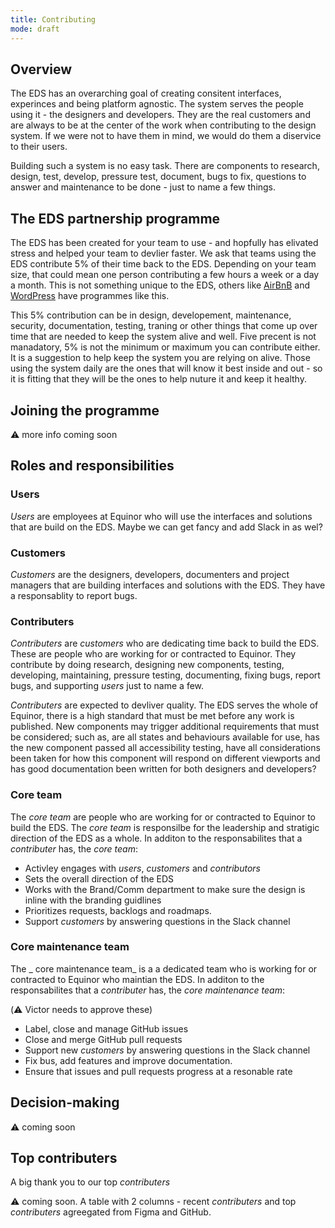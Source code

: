 ```yaml
---
title: Contributing
mode: draft
---
```


## Overview

The EDS has an overarching goal of creating consitent interfaces, experinces and being platform agnostic. The system serves the people using it - the designers and developers. They are the real customers and are always to be at the center of the work when contributing to the design system. If we were not to have them in mind, we would do them a diservice to their users. 

Building such a system is no easy task. There are components to research, design, test, develop, pressure test, document, bugs to fix, questions to answer and maintenance to be done - just to name a few things. 


## The EDS partnership programme

The EDS has been created for your team to use - and hopfully has elivated stress and helped your team to devlier faster. We ask that teams using the EDS contribute 5% of their time back to the EDS. Depending on your team size, that could mean one person contributing a few hours a week or a day a month. This is not something unique to the EDS, others like [AirBnB](https://airbnb.design/systems-thinking-unlocked/) and [WordPress](https://ma.tt/2014/09/five-for-the-future/) have programmes like this.

This 5% contribution can be in design, developement, maintenance, security, documentation, testing, traning or other things that come up over time that are needed to keep the system alive and well. Five precent is not manadatory, 5% is not the minimum or maximum you can contribute either. It is a suggestion to help keep the system you are relying on alive. Those using the system daily are the ones that will know it best inside and out - so it is fitting that they will be the ones to help nuture it and keep it healthy. 

## Joining the programme

:warning: more info coming soon


## Roles and responsibilities

### Users

_Users_ are employees at Equinor who will use the interfaces and solutions that are build on the EDS. Maybe we can get fancy and add Slack in as wel? 


### Customers

_Customers_ are the designers, developers, documenters and project managers that are building interfaces and solutions with the EDS. They have a responsablity to report bugs.


### Contributers

_Contributers_ are _customers_ who are dedicating time back to build the EDS. These are people who are working for or contracted to Equinor. They contribute by doing research, designing new components, testing, developing, maintaining, pressure testing, documenting, fixing bugs, report bugs, and supporting _users_ just to name a few.

_Contributers_ are expected to devliver quality. The EDS serves the whole of Equinor, there is a high standard that must be met before any work is published. New components may trigger additional requirements that must be considered; such as, are all states and behaviours available for use, has the new component passed all accessibility testing, have all considerations been taken for how this component will respond on different viewports and has good documentation been written for both designers and developers? 


### Core team

The _core team_ are people who are working for or contracted to Equinor to build the EDS. The _core team_ is responsilbe for the leadership and stratigic direction of the EDS as a whole. In additon to the responsabilites that a _contributer_ has, the _core team_:

* Activley engages with _users_, _customers_ and _contributors_
* Sets the overall direction of the EDS
* Works with the Brand/Comm department to make sure the design is inline with the branding guidlines
* Prioritizes requests, backlogs and roadmaps. 
* Support  _customers_ by answering questions in the Slack channel


### Core maintenance team

The _ core maintenance team_ is a a dedicated team who is working for or contracted to Equinor who maintian the EDS. In additon to the responsabilites that a _contributer_ has, the _core maintenance team_:

(:warning: Victor needs to approve these)
* Label, close and manage GitHub issues 
* Close and merge GitHub pull requests
* Support new _customers_ by answering questions in the Slack channel
* Fix bus, add features and improve documentation.
* Ensure that issues and pull requests progress at a resonable rate


## Decision-making

:warning: coming soon


## Top contributers

A big thank you to our top _contributers_

:warning: coming soon. A table with 2 columns - recent _contributers_ and top _contributers_ agreegated from Figma and GitHub. 

